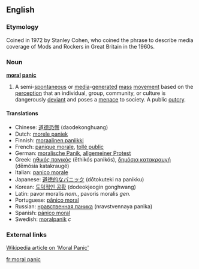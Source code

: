 ==English==
===Etymology===

Coined in 1972 by Stanley Cohen, who coined the phrase to describe media coverage of Mods and Rockers in Great Britain in the 1960s.

===Noun===
'''[[moral]] [[panic]]'''
#A semi-[[spontaneous]] or [[media]]-[[generated]] [[mass]] [[movement]] based on the [[perception]] that an individual, group, community, or culture is dangerously [[deviant]] and poses a [[menace]] to society.  A public [[outcry]].

==== Translations ====

*Chinese: [[道德恐慌]] (daodekonghuang)
*Dutch: [[morele paniek]]
*Finnish: [[moraalinen paniikki]]
*French: [[panique morale]], [[tollé public]]
*German: [[moralische Panik]], [[allgemeiner Protest]]
*Greek: [[ηθικός πανικός]] (ēthikós panikós), [[δημόσια κατακραυγή]] (dēmósia katakraugé)
*Italian: [[panico morale]]
*Japanese: [[道徳的なパニック]] (dōtokuteki na panikku)
*Korean: [[도덕적인 공황]] (dodeokjeogin gonghwang)
*Latin: pavor moralis ''nom.'', pavoris moralis ''gen.''
*Portuguese: [[pânico moral]]
*Russian: [[нравственная паника]] (nravstvennaya panika)
*Spanish: [[pánico moral]]
*Swedish: [[moralpanik]] ''c''

===External links===

[http://www.wikipedia.org/wiki/Moral_panic Wikipedia article on 'Moral Panic']

[[fr:moral panic]]